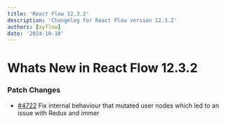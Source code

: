 ```yaml
---
title: 'React Flow 12.3.2'
description: 'Changelog for React Flow version 12.3.2'
authors: [xyflow]
date: '2024-10-10'
---
```


# Whats New in React Flow 12.3.2

### Patch Changes

- [#4722](https://github.com/xyflow/xyflow/pull/4722) Fix internal behaviour that mutated user nodes which led to an issue with Redux and immer
